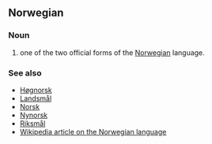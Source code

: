 ==Norwegian==
===Noun===
#one of the two official forms of the [[Norwegian]] language.

===See also===
*[[Høgnorsk]]
*[[Landsmål]]
*[[Norsk]]
*[[Nynorsk]]
*[[Riksmål]]
*[[w:Norwegian language|Wikipedia article on the Norwegian language]]